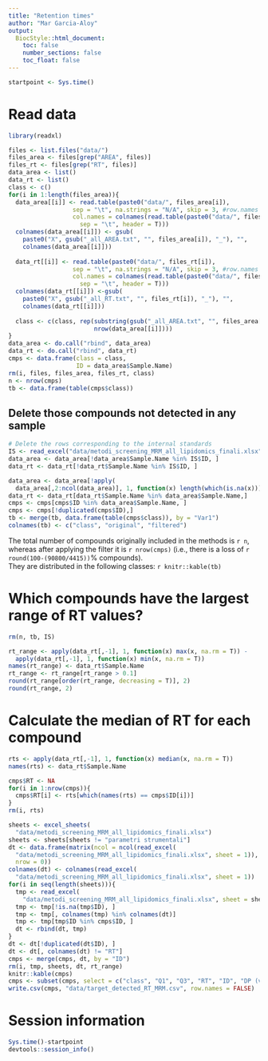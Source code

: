 ```yaml
---
title: "Retention times"
author: "Mar Garcia-Aloy"
output: 
  BiocStyle::html_document:
    toc: false
    number_sections: false
    toc_float: false
---
```


```r
startpoint <- Sys.time()
```

# Read data

```r
library(readxl)

files <- list.files("data/")
files_area <- files[grep("AREA", files)]
files_rt <- files[grep("RT", files)]
data_area <- list()
data_rt <- list()
class <- c()
for(i in 1:length(files_area)){
  data_area[[i]] <- read.table(paste0("data/", files_area[i]), 
                  sep = "\t", na.strings = "N/A", skip = 3, #row.names = 1, 
                  col.names = colnames(read.table(paste0("data/", files_area[i]),
                    sep = "\t", header = T)))
  colnames(data_area[[i]]) <- gsub(
    paste0("X", gsub("_all_AREA.txt", "", files_area[i]), "_"), "", 
    colnames(data_area[[i]]))
  
  data_rt[[i]] <- read.table(paste0("data/", files_rt[i]), 
                  sep = "\t", na.strings = "N/A", skip = 3, #row.names = 1, 
                  col.names = colnames(read.table(paste0("data/", files_rt[i]),
                    sep = "\t", header = T)))
  colnames(data_rt[[i]]) <-gsub(
    paste0("X", gsub("_all_RT.txt", "", files_rt[i]), "_"), "", 
    colnames(data_rt[[i]]))
  
  class <- c(class, rep(substring(gsub("_all_AREA.txt", "", files_area[i]), 10), 
                        nrow(data_area[[i]])))
}
data_area <- do.call("rbind", data_area)
data_rt <- do.call("rbind", data_rt)
cmps <- data.frame(class = class,
                   ID = data_area$Sample.Name)
rm(i, files, files_area, files_rt, class)
n <- nrow(cmps)
tb <- data.frame(table(cmps$class))
```


## Delete those compounds not detected in any sample

```r
# Delete the rows corresponding to the internal standards
IS <- read_excel("data/metodi_screening_MRM_all_lipidomics_finali.xlsx", sheet = "Int_STD")
data_area <- data_area[!data_area$Sample.Name %in% IS$ID, ]
data_rt <- data_rt[!data_rt$Sample.Name %in% IS$ID, ]

data_area <- data_area[!apply(
  data_area[,2:ncol(data_area)], 1, function(x) length(which(is.na(x)))) == ncol(data_area)-1,]
data_rt <- data_rt[data_rt$Sample.Name %in% data_area$Sample.Name,]
cmps <- cmps[cmps$ID %in% data_area$Sample.Name, ]
cmps <- cmps[!duplicated(cmps$ID),]
tb <- merge(tb, data.frame(table(cmps$class)), by = "Var1")
colnames(tb) <- c("class", "original", "filtered")
```

The total number of compounds originally included in the methods is `r n`, 
whereas after applying the filter it is `r nrow(cmps)` 
(i.e., there is a loss of `r round(100-(90800/4415))`% compounds).   
They are distributed in the following classes: `r knitr::kable(tb)`


# Which compounds have the largest range of RT values?

```r
rm(n, tb, IS)

rt_range <- apply(data_rt[,-1], 1, function(x) max(x, na.rm = T)) - 
  apply(data_rt[,-1], 1, function(x) min(x, na.rm = T))
names(rt_range) <- data_rt$Sample.Name
rt_range <- rt_range[rt_range > 0.1]
round(rt_range[order(rt_range, decreasing = T)], 2)
round(rt_range, 2)
```


# Calculate the median of RT for each compound

```r
rts <- apply(data_rt[,-1], 1, function(x) median(x, na.rm = T))
names(rts) <- data_rt$Sample.Name

cmps$RT <- NA
for(i in 1:nrow(cmps)){
  cmps$RT[i] <- rts[which(names(rts) == cmps$ID[i])]
}
rm(i, rts)

sheets <- excel_sheets(
  "data/metodi_screening_MRM_all_lipidomics_finali.xlsx")
sheets <- sheets[sheets != "parametri strumentali"]
dt <- data.frame(matrix(ncol = ncol(read_excel(
  "data/metodi_screening_MRM_all_lipidomics_finali.xlsx", sheet = 1)), 
  nrow = 0))
colnames(dt) <- colnames(read_excel(
  "data/metodi_screening_MRM_all_lipidomics_finali.xlsx", sheet = 1))
for(i in seq(length(sheets))){
  tmp <- read_excel(
    "data/metodi_screening_MRM_all_lipidomics_finali.xlsx", sheet = sheets[i])
  tmp <- tmp[!is.na(tmp$ID), ]
  tmp <- tmp[, colnames(tmp) %in% colnames(dt)]
  tmp <- tmp[tmp$ID %in% cmps$ID, ]
  dt <- rbind(dt, tmp)
}
dt <- dt[!duplicated(dt$ID), ]
dt <- dt[, colnames(dt) != "RT"]
cmps <- merge(cmps, dt, by = "ID")
rm(i, tmp, sheets, dt, rt_range)
knitr::kable(cmps)
cmps <- subset(cmps, select = c("class", "Q1", "Q3", "RT", "ID", "DP (volts)", "EP (volts)", "CE (volts)", "CXP (volts)"))
write.csv(cmps, "data/target_detected_RT_MRM.csv", row.names = FALSE)
```


# Session information

```r
Sys.time()-startpoint
devtools::session_info()
```
